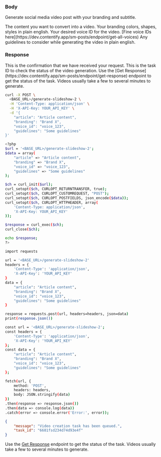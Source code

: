 


### Body

Generate social media video post with your branding and subtitle.


<ParamField body="article" type="string">
    The content you want to convert into a video.
</ParamField>

<ParamField body="branding" type="string">
    Your branding colors, shapes, styles in plain english.
</ParamField>

<ParamField body="voice_id" type="string">
    Your desired voice ID for the video. [Fine voice IDs here](https://dev.contentify.app/sm-posts/endpoint/get-all-voices)
</ParamField>

<ParamField body="guidelines" type="string">
    Any guidelines to consider while generating the video in plain english.
</ParamField>


### Response

<ResponseField name="message" type="string">
  This is the confirmation that we have received your request.
</ResponseField>

<ResponseField name="task_id" type="string">
  This is the task ID to check the status of the video generation.
  Use the [Get Response](https://dev.contentify.app/sm-posts/endpoint/get-response) endpoint to get the status of the task. Videos usually take a few to several minutes to generate.
</ResponseField>


<RequestExample>

```bash cURL
curl -X POST \
  <BASE_URL>/generate-slideshow-2 \
  -H 'Content-Type: application/json' \
  -H 'X-API-Key: YOUR_API_KEY' \
  -d '{
    "article": "Article content",
    "branding": "Brand X",
    "voice_id": "voice_123",
    "guidelines": "Some guidelines"
}'

```

```bash PHP
<?php
$url = '<BASE_URL>/generate-slideshow-2';
$data = array(
    "article" => "Article content",
    "branding" => "Brand X",
    "voice_id" => "voice_123",
    "guidelines" => "Some guidelines"
);

$ch = curl_init($url);
curl_setopt($ch, CURLOPT_RETURNTRANSFER, true);
curl_setopt($ch, CURLOPT_CUSTOMREQUEST, "POST");
curl_setopt($ch, CURLOPT_POSTFIELDS, json_encode($data));
curl_setopt($ch, CURLOPT_HTTPHEADER, array(
    'Content-Type: application/json',
    'X-API-Key: YOUR_API_KEY'
));

$response = curl_exec($ch);
curl_close($ch);

echo $response;
?>
```

```bash Python
import requests

url = '<BASE_URL>/generate-slideshow-2'
headers = {
    'Content-Type': 'application/json',
    'X-API-Key': 'YOUR_API_KEY'
}
data = {
    "article": "Article content",
    "branding": "Brand X",
    "voice_id": "voice_123",
    "guidelines": "Some guidelines"
}

response = requests.post(url, headers=headers, json=data)
print(response.json())

```

```bash JavaScript
const url = '<BASE_URL>/generate-slideshow-2';
const headers = {
    'Content-Type': 'application/json',
    'X-API-Key': 'YOUR_API_KEY'
};
const data = {
    "article": "Article content",
    "branding": "Brand X",
    "voice_id": "voice_123",
    "guidelines": "Some guidelines"
};

fetch(url, {
    method: 'POST',
    headers: headers,
    body: JSON.stringify(data)
})
.then(response => response.json())
.then(data => console.log(data))
.catch(error => console.error('Error:', error));

```

</RequestExample>

<ResponseExample>

```json Response
{
	"message": "Video creation task has been queued.",
	"task_id": "6681fsd234d74d93e4f"
}
```

Use the [Get Response](#get-response) endpoint to get the status of the task. Videos usually take a few to several minutes to generate.

</ResponseExample>


&nbsp;
#
&nbsp;
#
&nbsp;